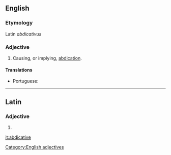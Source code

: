 ==English==

===Etymology===
Latin ''abdicativus''

===Adjective===
{{en-adj}}

# {{rare}} Causing, or implying, [[abdication]].

====Translations====
{{trans-top|(rare) causing, or implying, abdication}}
* Portuguese: {{t-|pt|abdicativo}}
{{trans-mid}}
{{trans-bottom}}

[[Category:English adjectives]]

----

==Latin==

===Adjective===
{{la-adj-form|abdicatīve}}

# {{inflection of|abdicativus|abdicatīvus|voc|m|s|lang=la}}

[[it:abdicative]]